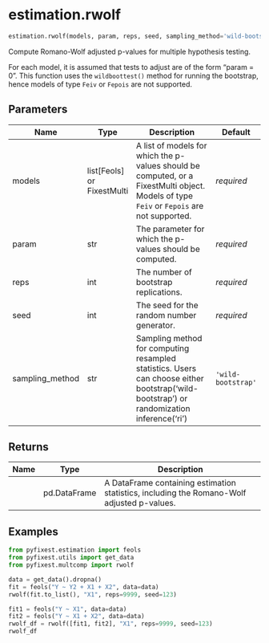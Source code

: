 # estimation.rwolf { #pyfixest.estimation.rwolf }

```python
estimation.rwolf(models, param, reps, seed, sampling_method='wild-bootstrap')
```

Compute Romano-Wolf adjusted p-values for multiple hypothesis testing.

For each model, it is assumed that tests to adjust are of the form
"param = 0". This function uses the `wildboottest()` method for running the
bootstrap, hence models of type `Feiv` or `Fepois` are not supported.

## Parameters {.doc-section .doc-section-parameters}

| Name            | Type                         | Description                                                                                                                               | Default            |
|-----------------|------------------------------|-------------------------------------------------------------------------------------------------------------------------------------------|--------------------|
| models          | list\[Feols\] or FixestMulti | A list of models for which the p-values should be computed, or a FixestMulti object. Models of type `Feiv` or `Fepois` are not supported. | _required_         |
| param           | str                          | The parameter for which the p-values should be computed.                                                                                  | _required_         |
| reps            | int                          | The number of bootstrap replications.                                                                                                     | _required_         |
| seed            | int                          | The seed for the random number generator.                                                                                                 | _required_         |
| sampling_method | str                          | Sampling method for computing resampled statistics. Users can choose either bootstrap('wild-bootstrap') or randomization inference('ri')  | `'wild-bootstrap'` |

## Returns {.doc-section .doc-section-returns}

| Name   | Type         | Description                                                                                |
|--------|--------------|--------------------------------------------------------------------------------------------|
|        | pd.DataFrame | A DataFrame containing estimation statistics, including the Romano-Wolf adjusted p-values. |

## Examples {.doc-section .doc-section-examples}

```python
from pyfixest.estimation import feols
from pyfixest.utils import get_data
from pyfixest.multcomp import rwolf

data = get_data().dropna()
fit = feols("Y ~ Y2 + X1 + X2", data=data)
rwolf(fit.to_list(), "X1", reps=9999, seed=123)

fit1 = feols("Y ~ X1", data=data)
fit2 = feols("Y ~ X1 + X2", data=data)
rwolf_df = rwolf([fit1, fit2], "X1", reps=9999, seed=123)
rwolf_df
```